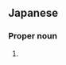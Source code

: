 ==Japanese==
{{ja-kanjitab|恭|代}}

===Proper noun===
{{ja-pos|proper|たかよ}}

# {{given name|female|lang=ja|sort=たかよ}}